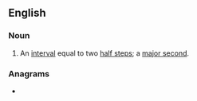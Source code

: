 ==English==

===Noun===
{{en-noun}}
# {{lb|en|music}} An [[interval]] equal to two [[half step]]s; a [[major second]].

===Anagrams===
* {{anagrams|en|a=eehlopstw|pot wheels}}